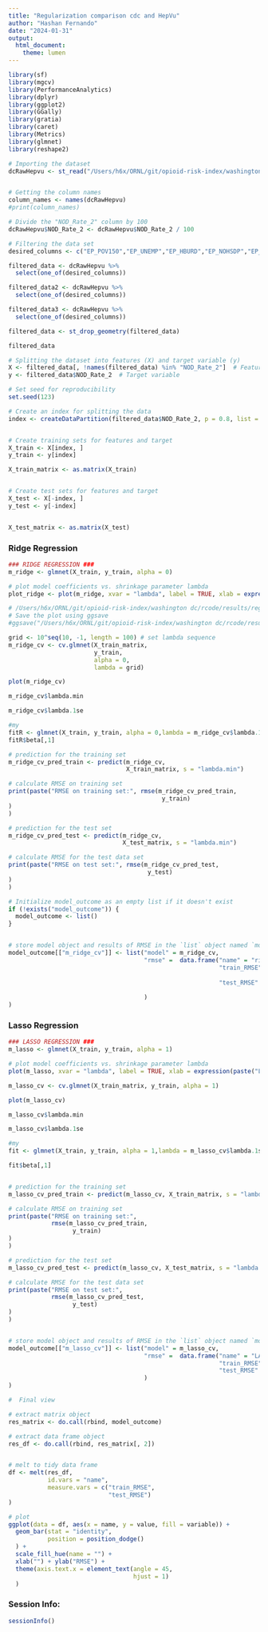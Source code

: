 ```yaml
---
title: "Regularization comparison cdc and HepVu"
author: "Hashan Fernando"
date: "2024-01-31"
output: 
  html_document: 
    theme: lumen
---
```


```r
library(sf)
library(mgcv)
library(PerformanceAnalytics)
library(dplyr)
library(ggplot2)
library(GGally) 
library(gratia)
library(caret)
library(Metrics)
library(glmnet)
library(reshape2)
```

```r
# Importing the dataset
dcRawHepvu <- st_read("/Users/h6x/ORNL/git/opioid-risk-index/washington dc/data/processed data/SVI2020 WashingtonDC counties with death rate HepVu/SVI2020_WashingtonDC_counties_with_death_rate_HepVu.shp")


# Getting the column names
column_names <- names(dcRawHepvu)
#print(column_names)

```
```r
# Divide the "NOD_Rate_2" column by 100
dcRawHepvu$NOD_Rate_2 <- dcRawHepvu$NOD_Rate_2 / 100
```

```r

# Filtering the data set
desired_columns <- c("EP_POV150","EP_UNEMP","EP_HBURD","EP_NOHSDP","EP_UNINSUR","EP_AGE65","EP_AGE17","EP_DISABL","EP_SNGPNT","EP_LIMENG","EP_MINRTY","EP_MUNIT","EP_MOBILE","EP_CROWD","EP_NOVEH","EP_GROUPQ","NOD_Rate_2")

filtered_data <- dcRawHepvu %>%
  select(one_of(desired_columns))

filtered_data2 <- dcRawHepvu %>%
  select(one_of(desired_columns))

filtered_data3 <- dcRawHepvu %>%
  select(one_of(desired_columns))

filtered_data <- st_drop_geometry(filtered_data)
```

```r
filtered_data
```

```r
# Splitting the dataset into features (X) and target variable (y)
X <- filtered_data[, !names(filtered_data) %in% "NOD_Rate_2"]  # Features
y <- filtered_data$NOD_Rate_2  # Target variable

# Set seed for reproducibility
set.seed(123)

# Create an index for splitting the data
index <- createDataPartition(filtered_data$NOD_Rate_2, p = 0.8, list = FALSE)


# Create training sets for features and target
X_train <- X[index, ]
y_train <- y[index]

X_train_matrix <- as.matrix(X_train)


# Create test sets for features and target
X_test <- X[-index, ]
y_test <- y[-index]


X_test_matrix <- as.matrix(X_test)
```

### Ridge Regression 

```r
### RIDGE REGRESSION ###
m_ridge <- glmnet(X_train, y_train, alpha = 0)

```

```r
# plot model coefficients vs. shrinkage parameter lambda
plot_ridge <- plot(m_ridge, xvar = "lambda", label = TRUE, xlab = expression(paste("Log(", lambda, ")")))

```



```r


# /Users/h6x/ORNL/git/opioid-risk-index/washington dc/rcode/results/regularization dc HepVu
# Save the plot using ggsave
#ggsave("/Users/h6x/ORNL/git/opioid-risk-index/washington dc/rcode/results/regularization dc HepVu/ridge_coefficients_plot.png", plot_ridge)

grid <- 10^seq(10, -1, length = 100) # set lambda sequence
m_ridge_cv <- cv.glmnet(X_train_matrix,
                        y_train,
                        alpha = 0,
                        lambda = grid)
```

```r
plot(m_ridge_cv)

m_ridge_cv$lambda.min

m_ridge_cv$lambda.1se
```

```r
#my
fitR <- glmnet(X_train, y_train, alpha = 0,lambda = m_ridge_cv$lambda.1se)
fitR$beta[,1]

# prediction for the training set
m_ridge_cv_pred_train <- predict(m_ridge_cv,
                                 X_train_matrix, s = "lambda.min")

# calculate RMSE on training set
print(paste("RMSE on training set:", rmse(m_ridge_cv_pred_train,
                                           y_train)
)
)

# prediction for the test set
m_ridge_cv_pred_test <- predict(m_ridge_cv,
                                X_test_matrix, s = "lambda.min")

# calculate RMSE for the test data set
print(paste("RMSE on test set:", rmse(m_ridge_cv_pred_test,
                                       y_test)
)
)

# Initialize model_outcome as an empty list if it doesn't exist
if (!exists("model_outcome")) {
  model_outcome <- list()
}


# store model object and results of RMSE in the `list` object named `model_outcome`
model_outcome[["m_ridge_cv"]] <- list("model" = m_ridge_cv,
                                      "rmse" =  data.frame("name" = "ridge regression",
                                                           "train_RMSE" = rmse(m_ridge_cv_pred_train,
                                                                                y_train),
                                                           "test_RMSE" = rmse(m_ridge_cv_pred_test,
                                                                               y_test)
                                      )
)


```

### Lasso Regression

```r
### LASSO REGRESSION ###
m_lasso <- glmnet(X_train, y_train, alpha = 1)

# plot model coefficients vs. shrinkage parameter lambda
plot(m_lasso, xvar = "lambda", label = TRUE, xlab = expression(paste("Log(", lambda, ")")))

m_lasso_cv <- cv.glmnet(X_train_matrix, y_train, alpha = 1)

plot(m_lasso_cv)

m_lasso_cv$lambda.min

m_lasso_cv$lambda.1se


```


```r
#my
fit <- glmnet(X_train, y_train, alpha = 1,lambda = m_lasso_cv$lambda.1se)

fit$beta[,1]


# prediction for the training set
m_lasso_cv_pred_train <- predict(m_lasso_cv, X_train_matrix, s = "lambda.min")

# calculate RMSE on training set
print(paste("RMSE on training set:",
            rmse(m_lasso_cv_pred_train,
                  y_train)
)
)

# prediction for the test set
m_lasso_cv_pred_test <- predict(m_lasso_cv, X_test_matrix, s = "lambda.min")

# calculate RMSE for the test data set
print(paste("RMSE on test set:",
            rmse(m_lasso_cv_pred_test,
                  y_test)
)
)


# store model object and results of RMSE in the `list` object named `model_outcome`
model_outcome[["m_lasso_cv"]] <- list("model" = m_lasso_cv,
                                      "rmse" =  data.frame("name" = "LASSO regression",
                                                           "train_RMSE" = rmse(m_lasso_cv_pred_train, y_train),
                                                           "test_RMSE" = rmse(m_lasso_cv_pred_test, y_test)
                                      )
)
```

```r
#  Final view

# extract matrix object
res_matrix <- do.call(rbind, model_outcome)

# extract data frame object
res_df <- do.call(rbind, res_matrix[, 2])


# melt to tidy data frame
df <- melt(res_df,
           id.vars = "name",
           measure.vars = c("train_RMSE",
                            "test_RMSE")
)

# plot
ggplot(data = df, aes(x = name, y = value, fill = variable)) +
  geom_bar(stat = "identity",
           position = position_dodge()
  ) +
  scale_fill_hue(name = "") +
  xlab("") + ylab("RMSE") +
  theme(axis.text.x = element_text(angle = 45,
                                   hjust = 1)
  )


```


### Session Info:
```r
sessionInfo()
```




